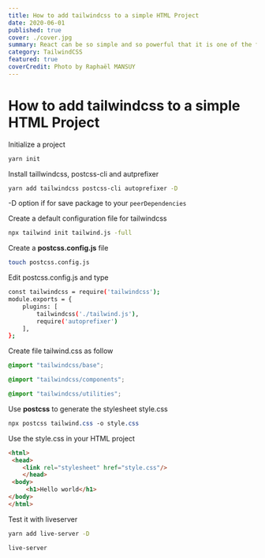 ```yaml
---
title: How to add tailwindcss to a simple HTML Project
date: 2020-06-01
published: true
cover: ./cover.jpg
summary: React can be so simple and so powerful that it is one of the first choices when it comes to building a web app nowadays. But with great power comes great responsibility. Being so widespread and used, it's easy to find tons of results when looking for solutions that fulfill developer needs.
category: TailwindCSS
featured: true
coverCredit: Photo by Raphaël MANSUY
---
```

# How to add tailwindcss to a simple HTML Project

Initialize a project

```bash
yarn init
```

Install taillwindcss, postcss-cli and autprefixer

```bash
yarn add tailwindcss postcss-cli autoprefixer -D
```

-D option if for save package to your `peerDependencies`

Create a default configuration file for tailwindcss

```bash
npx tailwind init tailwind.js -full
```

Create a **postcss.config.js** file

```bash
touch postcss.config.js
```

Edit postcss.config.js and type

```bash
const tailwindcss = require('tailwindcss');
module.exports = {
    plugins: [
        tailwindcss('./tailwind.js'),
        require('autoprefixer')
    ],
};
```

Create file tailwind.css as follow

```css
@import "tailwindcss/base";

@import "tailwindcss/components";

@import "tailwindcss/utilities";
```

Use **postcss** to generate the stylesheet style.css

```css
npx postcss tailwind.css -o style.css
```

Use the style.css in your HTML project

```html
<html>
 <head>
	<link rel="stylesheet" href="style.css"/>
	</head>
 <body>
	 <h1>Hello world</h1>
</body>
</html>

```

Test it with liveserver

```bash
yarn add live-server -D
```

```bash
live-server 
```